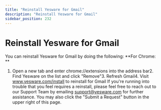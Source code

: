 ```yaml
---
title: "Reinstall Yesware for Gmail"
description: "Reinstall Yesware for Gmail"
sidebar_position: 232
---
```


# Reinstall Yesware for Gmail

You can reinstall Yesware for Gmail by doing the following:
**For Chrome: **
1. Open a new tab and enter chrome://extensions into the address bar2. Find Yesware on the list and click "Remove"3. Refresh Gmail4. Visit www.yesware.com/install to reinstall for Gmail
If you're running into trouble that you feel requires a reinstall, please feel free to reach out to our Support Team by emailing [support@yesware.com](mailto:support@yesware.com) for further assistance. You may also click the "Submit a Request" button in the upper right of this page.